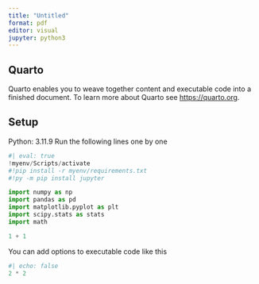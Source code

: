 ```yaml
---
title: "Untitled"
format: pdf
editor: visual
jupyter: python3
---
```


## Quarto

Quarto enables you to weave together content and executable code into a finished document. To learn more about Quarto see <https://quarto.org>.

## Setup

Python: 3.11.9 Run the following lines one by one

```python
#| eval: true
!myenv/Scripts/activate
#!pip install -r myenv/requirements.txt
#!py -m pip install jupyter
```

```python
import numpy as np
import pandas as pd
import matplotlib.pyplot as plt
import scipy.stats as stats
import math
```

```python
1 + 1
```

You can add options to executable code like this

```python
#| echo: false
2 * 2
```

## 

